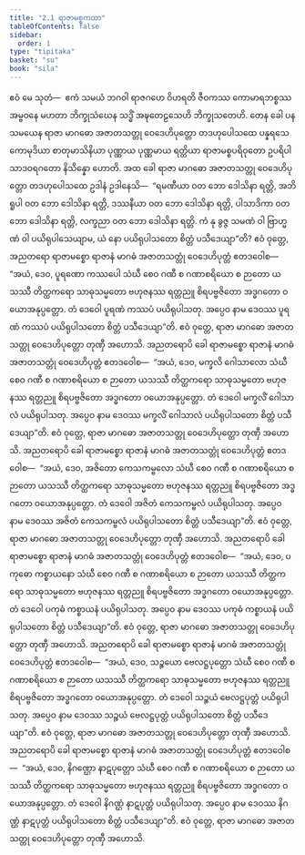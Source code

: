 ```yaml
---
title: "2.1 ရာဇာမစ္စကထာ"
tableOfContents: false
sidebar:
  order: 1
type: "tipitaka"
basket: "su"
book: "sila"
---
```



<DynamicBreadcrumb />

<Division number="150" book="sila" e="ch" v="6" p="44">

<Paragraph number="226" book="sila">
ဧဝံ မေ သုတံ—  ဧကံ သမယံ ဘဂဝါ ရာဇဂဟေ ဝိဟရတိ ဇီဝကဿ ကောမာရဘစ္စဿ အမ္ဗဝနေ မဟတာ ဘိက္ခုသံဃေန သဒ္ဓိံ အဍ္ဎတေဠသေဟိ ဘိက္ခုသတေဟိ. တေန ခေါ ပန သမယေန ရာဇာ မာဂဓော အဇာတသတ္တု ဝေဒေဟိပုတ္တော တဒဟုပေါသထေ ပန္နရသေ ကောမုဒိယာ စာတုမာသိနိယာ ပုဏ္ဏာယ ပုဏ္ဏမာယ ရတ္တိယာ ရာဇာမစ္စပရိဝုတော ဥပရိပါသာဒဝရဂတော နိသိန္နော ဟောတိ. အထ ခေါ ရာဇာ မာဂဓော အဇာတသတ္တု ဝေဒေဟိပုတ္တော တဒဟုပေါသထေ ဥဒါနံ ဥဒါနေသိ—  “ရမဏီယာ ဝတ ဘော ဒေါသိနာ ရတ္တိ, အဘိရူပါ ဝတ ဘော ဒေါသိနာ ရတ္တိ, ဒဿနီယာ ဝတ ဘော ဒေါသိနာ ရတ္တိ, ပါသာဒိကာ ဝတ ဘော ဒေါသိနာ ရတ္တိ, လက္ခညာ ဝတ ဘော ဒေါသိနာ ရတ္တိ. ကံ နု ခွဇ္ဇ သမဏံ ဝါ ဗြာဟ္မဏံ ဝါ ပယိရုပါသေယျာမ, ယံ နော ပယိရုပါသတော စိတ္တံ ပသီဒေယျာ”တိ?
</Paragraph>

</Division>
<Division number="151" book="sila" e="ch" v="6" p="44">

<Paragraph number="227" book="sila">
ဧဝံ ဝုတ္တေ, အညတရော ရာဇာမစ္စော ရာဇာနံ မာဂဓံ အဇာတသတ္တုံ ဝေဒေဟိပုတ္တံ ဧတဒဝေါစ—  “အယံ, ဒေဝ, ပူရဏော ကဿပေါ သံဃီ စေဝ ဂဏီ စ ဂဏာစရိယော စ ဉာတော ယသဿီ တိတ္ထကရော သာဓုသမ္မတော ဗဟုဇနဿ ရတ္တညူ စိရပဗ္ဗဇိတော အဒ္ဓဂတော ဝယောအနုပ္ပတ္တော. တံ ဒေဝေါ ပူရဏံ ကဿပံ ပယိရုပါသတု. အပ္ပေဝ နာမ ဒေဝဿ ပူရဏံ ကဿပံ ပယိရုပါသတော စိတ္တံ ပသီဒေယျာ”တိ. ဧဝံ ဝုတ္တေ, ရာဇာ မာဂဓော အဇာတသတ္တု ဝေဒေဟိပုတ္တော တုဏှီ အဟောသိ.
</Paragraph>

</Division>
<Division number="152" book="sila" e="ch" v="6" p="44">

<Paragraph number="228" book="sila">
အညတရောပိ ခေါ ရာဇာမစ္စော ရာဇာနံ မာဂဓံ အဇာတသတ္တုံ ဝေဒေဟိပုတ္တံ ဧတဒဝေါစ—  “အယံ, ဒေဝ, မက္ခလိ ဂေါသာလော သံဃီ စေဝ ဂဏီ စ ဂဏာစရိယော စ ဉာတော ယသဿီ တိတ္ထကရော သာဓုသမ္မတော ဗဟုဇနဿ ရတ္တညူ စိရပဗ္ဗဇိတော အဒ္ဓဂတော ဝယောအနုပ္ပတ္တော. တံ ဒေဝေါ မက္ခလိံ ဂေါသာလံ ပယိရုပါသတု. အပ္ပေဝ နာမ ဒေဝဿ မက္ခလိံ ဂေါသာလံ ပယိရုပါသတော စိတ္တံ ပသီဒေယျာ”တိ. ဧဝံ ဝုတ္တေ, ရာဇာ မာဂဓော အဇာတသတ္တု ဝေဒေဟိပုတ္တော တုဏှီ အဟောသိ.
</Paragraph>

</Division>
<Division number="153" book="sila" e="ch" v="6" p="45">

<Paragraph number="229" book="sila">
အညတရောပိ ခေါ ရာဇာမစ္စော ရာဇာနံ မာဂဓံ အဇာတသတ္တုံ ဝေဒေဟိပုတ္တံ ဧတဒဝေါစ—  “အယံ, ဒေဝ, အဇိတော ကေသကမ္ဗလော သံဃီ စေဝ ဂဏီ စ ဂဏာစရိယော စ ဉာတော ယသဿီ တိတ္ထကရော သာဓုသမ္မတော ဗဟုဇနဿ ရတ္တညူ စိရပဗ္ဗဇိတော အဒ္ဓဂတော ဝယောအနုပ္ပတ္တော. တံ ဒေဝေါ အဇိတံ ကေသကမ္ဗလံ ပယိရုပါသတု. အပ္ပေဝ နာမ ဒေဝဿ အဇိတံ ကေသကမ္ဗလံ ပယိရုပါသတော စိတ္တံ ပသီဒေယျာ”တိ. ဧဝံ ဝုတ္တေ, ရာဇာ မာဂဓော အဇာတသတ္တု ဝေဒေဟိပုတ္တော တုဏှီ အဟောသိ.
</Paragraph>

</Division>
<Division number="154" book="sila" e="ch" v="6" p="45">

<Paragraph number="230" book="sila">
အညတရောပိ ခေါ ရာဇာမစ္စော ရာဇာနံ မာဂဓံ အဇာတသတ္တုံ ဝေဒေဟိပုတ္တံ ဧတဒဝေါစ—  “အယံ, ဒေဝ, ပကုဓော ကစ္စာယနော သံဃီ စေဝ ဂဏီ စ ဂဏာစရိယော စ ဉာတော ယသဿီ တိတ္ထကရော သာဓုသမ္မတော ဗဟုဇနဿ ရတ္တညူ စိရပဗ္ဗဇိတော အဒ္ဓဂတော ဝယောအနုပ္ပတ္တော. တံ ဒေဝေါ ပကုဓံ ကစ္စာယနံ ပယိရုပါသတု. အပ္ပေဝ နာမ ဒေဝဿ ပကုဓံ ကစ္စာယနံ ပယိရုပါသတော စိတ္တံ ပသီဒေယျာ”တိ. ဧဝံ ဝုတ္တေ, ရာဇာ မာဂဓော အဇာတသတ္တု ဝေဒေဟိပုတ္တော တုဏှီ အဟောသိ.
</Paragraph>

</Division>
<Division number="155" book="sila" e="ch" v="6" p="45">

<Paragraph number="231" book="sila">
အညတရောပိ ခေါ ရာဇာမစ္စော ရာဇာနံ မာဂဓံ အဇာတသတ္တုံ ဝေဒေဟိပုတ္တံ ဧတဒဝေါစ—  “အယံ, ဒေဝ, သဉ္စယော ဗေလဋ္ဌပုတ္တော သံဃီ စေဝ ဂဏီ စ ဂဏာစရိယော စ ဉာတော ယသဿီ တိတ္ထကရော သာဓုသမ္မတော ဗဟုဇနဿ ရတ္တညူ စိရပဗ္ဗဇိတော အဒ္ဓဂတော ဝယောအနုပ္ပတ္တော. တံ ဒေဝေါ သဉ္စယံ ဗေလဋ္ဌပုတ္တံ ပယိရုပါသတု. အပ္ပေဝ နာမ ဒေဝဿ သဉ္စယံ ဗေလဋ္ဌပုတ္တံ ပယိရုပါသတော စိတ္တံ ပသီဒေယျာ”တိ. ဧဝံ ဝုတ္တေ, ရာဇာ မာဂဓော အဇာတသတ္တု ဝေဒေဟိပုတ္တော တုဏှီ အဟောသိ.
</Paragraph>

</Division>
<Division number="156" book="sila" e="ch" v="6" p="45">

<Paragraph number="232" book="sila">
အညတရောပိ ခေါ ရာဇာမစ္စော ရာဇာနံ မာဂဓံ အဇာတသတ္တုံ ဝေဒေဟိပုတ္တံ ဧတဒဝေါစ—  “အယံ, ဒေဝ, နိဂဏ္ဌော နာဋပုတ္တော သံဃီ စေဝ ဂဏီ စ ဂဏာစရိယော စ ဉာတော ယသဿီ တိတ္ထကရော သာဓုသမ္မတော ဗဟုဇနဿ ရတ္တညူ စိရပဗ္ဗဇိတော အဒ္ဓဂတော ဝယောအနုပ္ပတ္တော. တံ ဒေဝေါ နိဂဏ္ဌံ နာဋပုတ္တံ ပယိရုပါသတု. အပ္ပေဝ နာမ ဒေဝဿ နိဂဏ္ဌံ နာဋပုတ္တံ ပယိရုပါသတော စိတ္တံ ပသီဒေယျာ”တိ. ဧဝံ ဝုတ္တေ, ရာဇာ မာဂဓော အဇာတသတ္တု ဝေဒေဟိပုတ္တော တုဏှီ အဟောသိ.
</Paragraph>
</Division>